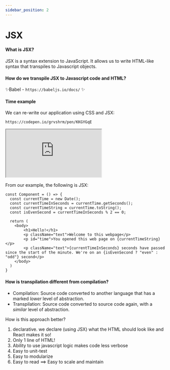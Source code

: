 ```yaml
---
sidebar_position: 2
---
```


# JSX

#### What is JSX?

JSX is a syntax extension to JavaScript. It allows us to write HTML-like syntax that transpiles to Javascript objects.

#### How do we transpile JSX to Javascript code and HTML?

✨Babel - `https://babeljs.io/docs/` ✨

#### Time example

We can re-write our application using CSS and JSX:

```
https://codepen.io/grvshrm/pen/KKGYGqE
```

<iframe
  src="https://codepen.io/grvshrm/embed/KKGYGqE"
  style={{ width: "100%", height: "400px" }}
></iframe>

From our example, the following is JSX:

```
const Component = () => {
  const currentTime = new Date();
  const currentTimeInSeconds = currentTime.getSeconds();
  const currentTimeString = currentTime.toString();
  const isEvenSecond = currentTimeInSeconds % 2 == 0;

  return (
    <body>
        <h1>Hello!</h1>
        <p className="text">Welcome to this webpage</p>
        <p id="time">You opened this web page on {currentTimeString}</p>
        <p className="text">{currentTimeInSeconds} seconds have passed since the start of the minute. We're on an {isEvenSecond ? "even" : "odd"} second</p>
    </body>
  )
}
```

#### How is transpilation different from compilation?

- Compilation: Source code converted to another language that has a marked _lower_ level of abstraction.
- Transpilation: Source code converted to source code again, with a _similar_ level of abstraction.

How is this approach better?

1. declarative. we declare (using JSX) what the HTML should look like and React makes it so!
2. Only 1 line of HTML!
3. Ability to use javascript logic makes code less verbose
4. Easy to unit-test
5. Easy to modularize
6. Easy to read ==> Easy to scale and maintain
